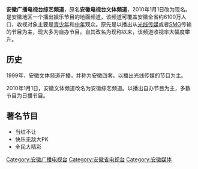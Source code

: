 {{頻道資訊
| 頻道名稱         = 安徽广播电视台综艺频道
| 頻道圖片檔案     = 
| 頻道圖片尺寸     = 
| 頻道圖片名稱     = 
| 所屬國家         = {{PRC}}
| 所屬國家或地區   = 
| 總部所在         = [[合肥市|合肥市]]
| 播放地區         = [[安徽省|安徽省]]内
| 開播日期         = 1999年
| 停播日期         = 
| 頻道呼號         = 
| 頻道類別         = 地面频道
| 視頻格式         = 
| 收視率           = 
| 收視率調查時間   = 
| 收視率資料來源   = 
| 頻道口號         = 娱乐风云再起，快乐舍我其谁
| 擁有者           = 
| 持股者           = 
| 前頻道名稱       = 安徽电视台文体频道，安徽四套
| 被取代名稱       = 安徽电视台文体频道，安徽四套
| 前頻道呼號       = 
| 被取代呼號       = 
| 集團同類頻道     = 安徽卫视、经济生活频道<br>公共频道、科教频道<br>少儿频道、国际频道
| 重播服務頻道     = 
| 頻道官方網站     = https://web.archive.org/web/20100112043722/http://www.ahtv.cn/ahtv3/ahtv3.shtml 
| 備註             = 
| 無線電視供應商01 = 
| 無線電視頻道數01 = 
| 數位電視供應商01 = 
| 數位電視頻道數01 = 
| 衛星電視供應商01 = 
| 衛星電視頻道數01 = 
| 有線電視供應商01 = 
| 有線電視頻道數01 = 
| 寬頻電視供應商01 = 
| 寬頻電視頻道數01 = 
| 衛星廣播供應商01 = 
| 衛星廣播頻道數01 = 
| 線上收看網站01   = 
| 線上收看網址01   = 
}}

'''安徽广播电视台综艺频道'''，原名'''安徽电视台文体频道'''，2010年1月1日改为现名。是安徽地区一个播出娱乐节目的地面频道，该频道可覆盖安徽全省约6100万人口，收视对象主要是[[青少年|青少年]]和[[中年|中年]]观众。原先是以播出从[[光线传媒|光线传媒]]或者[[SMG|SMG]]传输的节目为主，现大多为自办节目。自其改名为现称以来，该频道收视率大幅度攀升。

==历史==
1999年，安徽文体频道开播，并称为安徽四套。以播出光线传媒的节目为主。

2010年1月1日，安徽文体频道改名为安徽综艺频道。以播出自办节目为主，多数节目为日播节目。

==著名节目==

* 当红不让
* 快乐无敌大PK
* 全民大精彩

{{中国大陆电视台}}
{{安徽省广播电影电视局}}


[[Category:安徽广播电视台|Category:安徽广播电视台]]
[[Category:安徽省电视台|Category:安徽省电视台]]
[[Category:安徽媒体|Category:安徽媒体]]